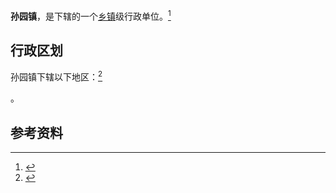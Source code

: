 {{中国乡级行政区|32/13/24/106/000}}

'''孙园镇'''，是{{PRC admin/fullname|32/13/24/106/000|3}}下辖的一个[[乡镇|乡镇]]级行政单位。<ref>{{PRC admin/ref sgc|{{PRC admin/parent|32/13/24/106/000}}}}</ref>

== 行政区划 ==

孙园镇下辖以下地区：<ref>{{PRC admin/ref sgc|32/13/24/106/000}}</ref>

{{PRC admin/children|32/13/24/106/000}}。

== 参考资料 ==

{{reflist}}

{{PRC admin/navcat|32/13/24/106/000}}
{{江苏行政区划小作品}}